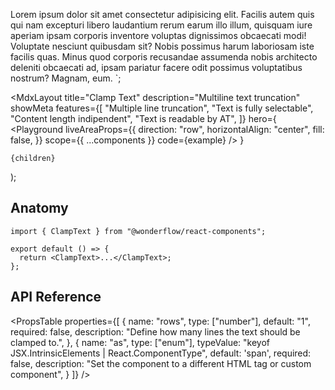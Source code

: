 
  Lorem ipsum dolor sit amet consectetur adipisicing elit. Facilis autem
  quis qui nam excepturi libero laudantium rerum earum illo illum,
  quisquam iure aperiam ipsam corporis inventore voluptas dignissimos
  obcaecati modi! Voluptate nesciunt quibusdam sit? Nobis possimus harum
  laboriosam iste facilis quas. Minus quod corporis recusandae assumenda
  nobis architecto deleniti obcaecati ad, ipsam pariatur facere odit
  possimus voluptatibus nostrum? Magnam, eum.
</ClampText>`;

  <MdxLayout
    title="Clamp Text"
    description="Multiline text truncation"
    showMeta
    features={[
      "Multiple line truncation",
      "Text is fully selectable",
      "Content length indipendent",
      "Text is readable by AT",
    ]}
    hero={
      <Playground
        liveAreaProps={{
          direction: "row",
          horizontalAlign: "center",
          fill: false,
        }}
        scope={{ ...components }}
        code={example}
      />
    }
  >
    {children}
  </MdxLayout>
);

## Anatomy

```tsx highlight=1,4
import { ClampText } from "@wonderflow/react-components";

export default () => {
  return <ClampText>...</ClampText>;
};
```

## API Reference

<PropsTable
  properties={[
    {
      name: "rows",
      type: ["number"],
      default: "1",
      required: false,
      description: "Define how many lines the text should be clamped to.",
    },
    {
      name: "as",
      type: ["enum"],
      typeValue: "keyof JSX.IntrinsicElements | React.ComponentType<any>",
      default: 'span',
      required: false,
      description:
        "Set the component to a different HTML tag or custom component",
    }
  ]}
/>
